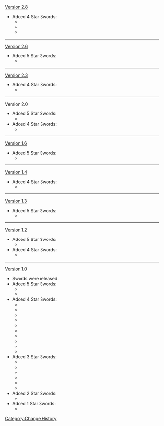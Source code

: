 [[Version 2.8]]
*Added 4 Star Swords:
**{{Item|Kagotsurube Isshin|20|type=weapon}}
**{{Item|Prized Isshin Blade (Shattered)|text=Prized Isshin Blade|20|type=weapon}}
**{{Item|Prized Isshin Blade (Awakened)|text=Prized Isshin Blade|20|type=weapon}}
----
[[Version 2.6]]
*Added 5 Star Swords:
**{{Item|Haran Geppaku Futsu|20|type=weapon}}
----
[[Version 2.3]]
*Added 4 Star Swords:
**{{Item|Cinnabar Spindle|20|type=weapon}}
----
[[Version 2.0]]
*Added 5 Star Swords:
**{{Item|Mistsplitter Reforged|20|type=weapon}}
*Added 4 Star Swords:
**{{Item|Amenoma Kageuchi|20|type=weapon}}
----
[[Version 1.6]]
*Added 5 Star Swords:
**{{Item|Freedom-Sworn|20|type=weapon}}
----
[[Version 1.4]]
*Added 4 Star Swords:
**{{Item|The Alley Flash|20|type=weapon}}
----
[[Version 1.3]]
*Added 5 Star Swords:
**{{Item|Primordial Jade Cutter|20|type=weapon}}
----
[[Version 1.2]]
*Added 5 Star Swords:
**{{Item|Summit Shaper|20|type=weapon}}
*Added 4 Star Swords:
**{{Item|Festering Desire|20|type=weapon}}
----
[[Version 1.0]]
*Swords were released.
*Added 5 Star Swords:
**{{Item|Aquila Favonia|20|type=weapon}}
**{{Item|Skyward Blade|20|type=weapon}}
*Added 4 Star Swords:
**{{Item|Blackcliff Longsword|20|type=weapon}}
**{{Item|Favonius Sword|20|type=weapon}}
**{{Item|Iron Sting|20|type=weapon}}
**{{Item|Lion's Roar|20|type=weapon}}
**{{Item|Prototype Rancour|20|type=weapon}}
**{{Item|Royal Longsword|20|type=weapon}}
**{{Item|Sacrificial Sword|20|type=weapon}}
**{{Item|Sword of Descension|20|type=weapon}}
**{{Item|The Black Sword|20|type=weapon}}
**{{Item|The Flute|20|type=weapon}}
*Added 3 Star Swords:
**{{Item|Cool Steel|20|type=weapon}}
**{{Item|Dark Iron Sword|20|type=weapon}}
**{{Item|Fillet Blade|20|type=weapon}}
**{{Item|Harbinger of Dawn|20|type=weapon}}
**{{Item|Skyrider Sword|20|type=weapon}}
**{{Item|Traveler's Handy Sword|20|type=weapon}}
*Added 2 Star Swords:
**{{Item|Silver Sword|20|type=weapon}}
*Added 1 Star Swords:
**{{Item|Dull Blade|20|type=weapon}}
<noinclude>[[Category:Change History]]</noinclude>